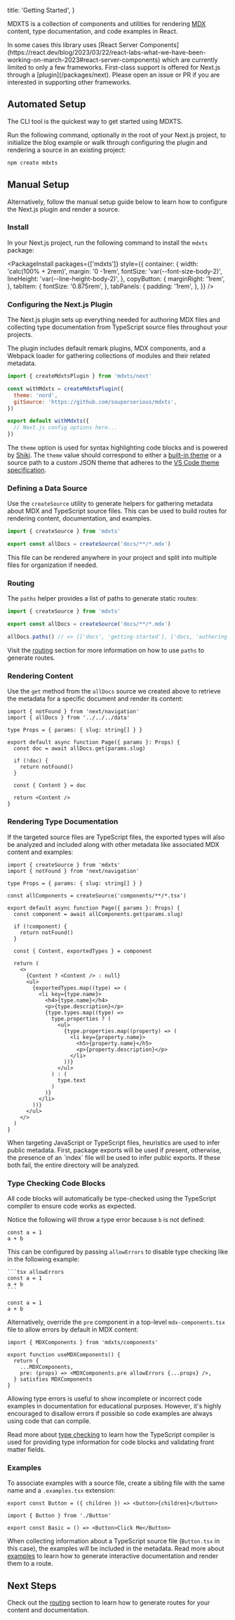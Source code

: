  title: 'Getting Started',
}

MDXTS is a collection of components and utilities for rendering [MDX](https://mdxjs.com/) content, type documentation, and code examples in React.

<Note>
  In some cases this library uses [React Server
  Components](https://react.dev/blog/2023/03/22/react-labs-what-we-have-been-working-on-march-2023#react-server-components)
  which are currently limited to only a few frameworks. First-class support is
  offered for Next.js through a [plugin](/packages/next). Please open an issue
  or PR if you are interested in supporting other frameworks.
</Note>

## Automated Setup

The CLI tool is the quickest way to get started using MDXTS.

Run the following command, optionally in the root of your Next.js project, to initialize the blog example or walk through configuring the plugin and rendering a source in an existing project:

```sh
npm create mdxts
```

## Manual Setup

Alternatively, follow the manual setup guide below to learn how to configure the Next.js plugin and render a source.

### Install

In your Next.js project, run the following command to install the `mdxts` package:

<PackageInstall
  packages={['mdxts']}
  style={{
    container: {
      width: 'calc(100% + 2rem)',
      margin: '0 -1rem',
      fontSize: 'var(--font-size-body-2)',
      lineHeight: 'var(--line-height-body-2)',
    },
    copyButton: {
      marginRight: '1rem',
    },
    tabItem: {
      fontSize: '0.875rem',
    },
    tabPanels: {
      padding: '1rem',
    },
  }}
/>

### Configuring the Next.js Plugin

The Next.js plugin sets up everything needed for authoring MDX files and collecting type documentation from TypeScript source files throughout your projects.

The plugin includes default remark plugins, MDX components, and a Webpack loader for gathering collections of modules and their related metadata.

```js filename="next.config.mjs"
import { createMdxtsPlugin } from 'mdxts/next'

const withMdxts = createMdxtsPlugin({
  theme: 'nord',
  gitSource: 'https://github.com/souporserious/mdxts',
})

export default withMdxts({
  // Next.js config options here...
})
```

The `theme` option is used for syntax highlighting code blocks and is powered by [Shiki](https://shiki.matsu.io/). The `theme` value should correspond to either a [built-in theme](https://shiki.matsu.io/themes) or a source path to a custom JSON theme that adheres to the [VS Code theme specification](https://code.visualstudio.com/api/extension-guides/color-theme).

### Defining a Data Source

Use the `createSource` utility to generate helpers for gathering metadata about MDX and TypeScript source files. This can be used to build routes for rendering content, documentation, and examples.

```ts filename="data.ts"
import { createSource } from 'mdxts'

export const allDocs = createSource('docs/**/*.mdx')
```

<Note>
  This file can be rendered anywhere in your project and split into multiple
  files for organization if needed.
</Note>

### Routing

The `paths` helper provides a list of paths to generate static routes:

```ts filename="02.data.ts"
import { createSource } from 'mdxts'

export const allDocs = createSource('docs/**/*.mdx')

allDocs.paths() // => [['docs', 'getting-started'], ['docs, 'authoring']]
```

Visit the [routing](./02.routing.mdx) section for more information on how to use `paths` to generate routes.

### Rendering Content

Use the `get` method from the `allDocs` source we created above to retrieve the metadata for a specific document and render its content:

```tsx filename="app/blog/[slug]/page.tsx"
import { notFound } from 'next/navigation'
import { allDocs } from '../../../data'

type Props = { params: { slug: string[] } }

export default async function Page({ params }: Props) {
  const doc = await allDocs.get(params.slug)

  if (!doc) {
    return notFound()
  }

  const { Content } = doc

  return <Content />
}
```

### Rendering Type Documentation

If the targeted source files are TypeScript files, the exported types will also be analyzed and included along with other metadata like associated MDX content and examples:

```tsx filename="app/components/[slug]/page.tsx"
import { createSource } from 'mdxts'
import { notFound } from 'next/navigation'

type Props = { params: { slug: string[] } }

const allComponents = createSource('components/**/*.tsx')

export default async function Page({ params }: Props) {
  const component = await allComponents.get(params.slug)

  if (!component) {
    return notFound()
  }

  const { Content, exportedTypes } = component

  return (
    <>
      {Content ? <Content /> : null}
      <ul>
        {exportedTypes.map((type) => (
          <li key={type.name}>
            <h4>{type.name}</h4>
            <p>{type.description}</p>
            {type.types.map((type) =>
              type.properties ? (
                <ul>
                  {type.properties.map((property) => (
                    <li key={property.name}>
                      <h5>{property.name}</h5>
                      <p>{property.description}</p>
                    </li>
                  ))}
                </ul>
              ) : (
                type.text
              )
            )}
          </li>
        ))}
      </ul>
    </>
  )
}
```

<Note>
  When targeting JavaScript or TypeScript files, heuristics are used to infer
  public metadata. First, package exports will be used if present, otherwise,
  the presence of an `index` file will be used to infer public exports. If these
  both fail, the entire directory will be analyzed.
</Note>

### Type Checking Code Blocks

All code blocks will automatically be type-checked using the TypeScript compiler to ensure code works as expected.

Notice the following will throw a type error because `b` is not defined:

```tsx allowErrors showErrors
const a = 1
a + b
```

This can be configured by passing `allowErrors` to disable type checking like in the following example:

````mdx
```tsx allowErrors
const a = 1
a + b
```
````

```tsx allowErrors
const a = 1
a + b
```

Alternatively, override the `pre` component in a top-level `mdx-components.tsx` file to allow errors by default in MDX content:

```tsx filename="mdx-components.tsx"
import { MDXComponents } from 'mdxts/components'

export function useMDXComponents() {
  return {
    ...MDXComponents,
    pre: (props) => <MDXComponents.pre allowErrors {...props} />,
  } satisfies MDXComponents
}
```

Allowing type errors is useful to show incomplete or incorrect code examples in documentation for educational purposes. However, it's highly encouraged to disallow errors if possible so code examples are always using code that can compile.

Read more about [type checking](./03.type-checking.mdx) to learn how the TypeScript compiler is used for providing type information for code blocks and validating front matter fields.

### Examples

To associate examples with a source file, create a sibling file with the same name and a `.examples.tsx` extension:

```tsx filename="components/Button.tsx"
export const Button = ({ children }) => <button>{children}</button>
```

```tsx filename="components/Button.examples.tsx"
import { Button } from './Button'

export const Basic = () => <Button>Click Me</Button>
```

When collecting information about a TypeScript source file (`Button.tsx` in this case), the examples will be included in the metadata. Read more about [examples](./04.examples/01.authoring.mdx) to learn how to generate interactive documentation and render them to a route.

## Next Steps

Check out the [routing](./02.routing.mdx) section to learn how to generate routes for your content and documentation.
